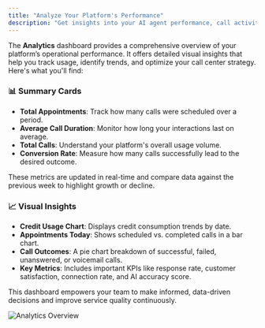 ```yaml
---
title: "Analyze Your Platform's Performance"
description: "Get insights into your AI agent performance, call activity, and usage patterns with the built-in analytics dashboard."
---
```


The **Analytics** dashboard provides a comprehensive overview of your platform’s operational performance. It offers detailed visual insights that help you track usage, identify trends, and optimize your call center strategy. Here's what you'll find:

### 📊 Summary Cards

- **Total Appointments**: Track how many calls were scheduled over a period.
- **Average Call Duration**: Monitor how long your interactions last on average.
- **Total Calls**: Understand your platform's overall usage volume.
- **Conversion Rate**: Measure how many calls successfully lead to the desired outcome.

These metrics are updated in real-time and compare data against the previous week to highlight growth or decline.

### 📈 Visual Insights

- **Credit Usage Chart**: Displays credit consumption trends by date.
- **Appointments Today**: Shows scheduled vs. completed calls in a bar chart.
- **Call Outcomes**: A pie chart breakdown of successful, failed, unanswered, or voicemail calls.
- **Key Metrics**: Includes important KPIs like response rate, customer satisfaction, connection rate, and AI accuracy score.

This dashboard empowers your team to make informed, data-driven decisions and improve service quality continuously.

![Analytics Overview](../gifs/analiticsg1.gif)